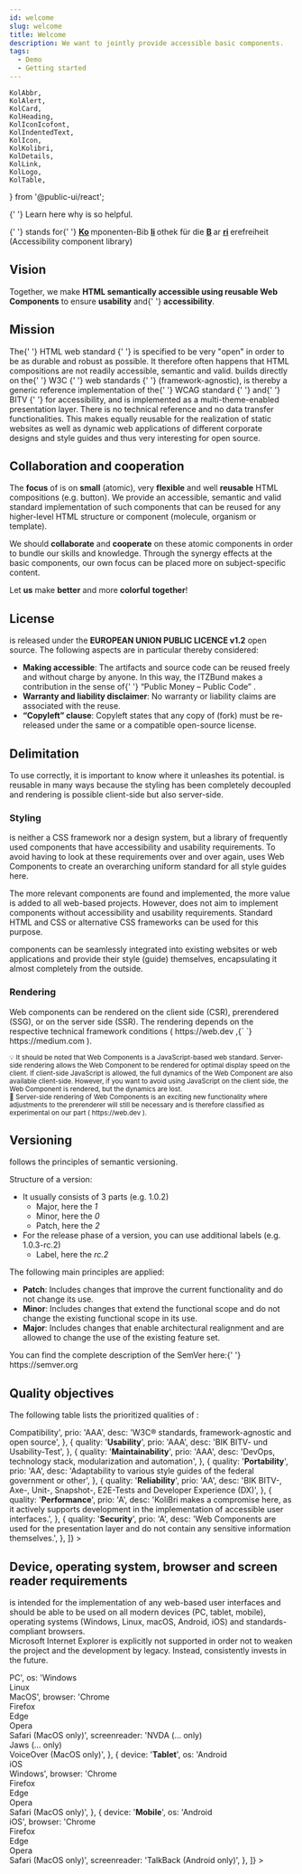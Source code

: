 ```yaml
---
id: welcome
slug: welcome
title: Welcome
description: We want to jointly provide accessible basic components.
tags:
  - Demo
  - Getting started
---
```


	KolAbbr,
	KolAlert,
	KolCard,
	KolHeading,
	KolIconIcofont,
	KolIndentedText,
	KolIcon,
	KolKolibri,
	KolDetails,
	KolLink,
	KolLogo,
	KolTable,
} from '@public-ui/react';

<div className="flex gap-4">
	<KolLogo
		_org="ITZBund"
		style={{
			display: 'block',
			width: '175px',
			marginTop: '1em',
		}}
	/>
	<KolKolibri
		style={{
			display: 'block',
			width: '100px',
			marginBottom: '1em',
		}}
	/>
</div>

<KolAlert _type="info">
	<KolLink _href="/docs/concepts/styling/theming">
		{' '}
		Learn here why <KoliBri /> is so helpful.
	</KolLink>
</KolAlert>

<br />

<p className="col-12">
	<strong>
		<KoliBri />
	</strong>{' '}
	stands for{' '}
	<b>
		<u>Ko</u>
	</b>
	mponenten-Bib
	<b>
		<u>li</u>
	</b>
	othek für die <b>
		<u>B</u>
	</b>
	ar
	<b>
		<u>ri</u>
	</b>
	erefreiheit (Accessibility component library)
</p>

## Vision

<p className="col-12">
	Together, we make <strong>HTML semantically accessible using reusable Web Components</strong> to ensure <strong>usability</strong> and{' '}
	<strong>accessibility</strong>.
</p>

## Mission

<p className="col-12">
	The{' '}
	<kol-link _href="https://html.spec.whatwg.org" _target="w3c">
		HTML web standard
	</kol-link>{' '}
	is specified to be very "open" in order to be as durable and robust as possible. It therefore often happens that HTML compositions are not readily accessible,
	semantic and valid. <KoliBri /> builds directly on the{' '}
	<kol-link _href="https://www.w3.org" _target="w3c">
		W3C
	</kol-link>{' '}
	<kol-link _href="https://www.w3.org/standards/webdesign/" _target="w3c">
		web standards
	</kol-link>{' '}
	(framework-agnostic), is thereby a generic reference implementation of the{' '}
	<kol-link _href="https://www.w3.org/WAI/standards-guidelines/wcag/" _target="wcag">
		WCAG standard
	</kol-link>{' '}
	and{' '}
	<kol-link _href="https://www.bitvtest.de/bitv_test.html" _target="bitv">
		BITV
	</kol-link>{' '}
	for accessibility, and is implemented as a multi-theme-enabled presentation layer. There is no technical reference and no data transfer functionalities. This
	makes <KoliBri /> equally reusable for the realization of static websites as well as dynamic web applications of different corporate designs and style guides
	and thus very interesting for open source.
</p>

## Collaboration and cooperation

<p>
	The <strong>focus</strong> of <KoliBri /> is on <strong>small</strong> (atomic), very <strong>flexible</strong> and well <strong>reusable</strong> HTML compositions (e.g. button). We provide an accessible, semantic and valid standard implementation of such components that can be reused for any higher-level HTML structure or component (molecule, organism or template).
</p>
<p>
	We should <strong>collaborate</strong> and <strong>cooperate</strong> on these atomic components in order to bundle our skills and knowledge. Through the synergy effects at the basic components, our own focus can be placed more on subject-specific content.
</p>
<p>
	Let <strong>us</strong> make <KoliBri /> <strong>better</strong> and more <strong>colorful</strong> <strong>together</strong>!
</p>

## License

<p className="col-12">
	<KoliBri /> is released under the <strong>EUROPEAN UNION PUBLIC LICENCE v1.2</strong> open source. The following aspects are in particular thereby considered:
	<br />
	<ul>
		<li>
			<strong>Making accessible</strong>: The artifacts and source code can be reused freely and without charge by anyone. In this way, the ITZBund makes a contribution in the sense of{' '}
			<kol-link _href="https://publiccode.eu/" _target="publiccode">
			“Public Money – Public Code”
			</kol-link>
			.
		</li>
		<li>
			<strong>Warranty and liability disclaimer</strong>: No warranty or liability claims are associated with the reuse.
		</li>
		<li>
			<strong>“Copyleft” clause</strong>: Copyleft states that any copy of <KoliBri /> (fork) must be re-released under the same or a compatible open-source license.
		</li>
	</ul>
</p>

## Delimitation

<p className="col-12">
	To use <KoliBri /> correctly, it is important to know where it unleashes its potential. <KoliBri /> is reusable in many ways because the styling has been completely decoupled and rendering is possible client-side but also server-side.
</p>

### Styling

<p className="col-12">
	<KoliBri /> is neither a CSS framework nor a design system, but a library of frequently used components that have accessibility and usability requirements. To avoid having to look at these requirements over and over again, <KoliBri /> uses Web Components to create an overarching uniform standard for all style guides here.
</p>
<p className="col-12">
	The more relevant components are found and implemented, the more value is added to all web-based projects. However, <KoliBri /> does not aim to implement components without accessibility and usability requirements. Standard HTML and CSS or alternative CSS frameworks can be used for this purpose.
</p>
<p className="col-12">
	<KolAlert _type="success">
		<KoliBri /> components can be seamlessly integrated into existing websites or web applications and provide their style (guide) themselves, encapsulating it almost completely from the outside.
	</KolAlert>
</p>

### Rendering

<p className="col-12">
	Web components can be rendered on the client side (CSR), prerendered (SSG), or on the server side (SSR). The rendering depends on the respective technical framework conditions (
	<KolLink _href="https://web.dev/rendering-on-the-web/" _target="web.dev">
		https://web.dev
	</KolLink>
	,{` `}
	<KolLink _href="https://medium.com/nerd-for-tech/compare-and-contrast-csr-ssr-and-ssg-in-nextjs-58e3caf2e15e" _target="web.dev">
		https://medium.com
	</KolLink>
	).
</p>
<p>
	<KolIndentedText className="col-12">
		<small>
			💡 It should be noted that Web Components is a JavaScript-based web standard. Server-side rendering allows the Web Component to be rendered for optimal display speed on the client. If client-side JavaScript is allowed, the full dynamics of the Web Component are also available client-side. However, if you want to avoid using JavaScript on the client side, the Web Component is rendered, but the dynamics are lost.
		</small>
	</KolIndentedText>
	<br />
	<KolIndentedText className="col-12">
		<small>
			🧪 Server-side rendering of Web Components is an exciting new functionality where adjustments to the prerenderer will still be necessary and is therefore classified as experimental on our part (
			<KolLink _href="https://web.dev/declarative-shadow-dom/" _target="web.dev">
				https://web.dev
			</KolLink>
			).
		</small>
	</KolIndentedText>
</p>

## Versioning

<p className="col-12">
	<KoliBri /> follows the principles of semantic versioning.
</p>
<p className="col-12">
	Structure of a version:
	<ul>
		<li>
			It usually consists of 3 parts (e.g. 1.0.2)
			<ul>
				<li>
					Major, here the <i>1</i>
				</li>
				<li>
					Minor, here the <i>0</i>
				</li>
				<li>
					Patch, here the <i>2</i>
				</li>
			</ul>
		</li>
		<li>
			For the release phase of a version, you can use additional labels (e.g. 1.0.3-rc.2)
			<ul>
				<li>
					Label, here the <i>rc.2</i>
				</li>
			</ul>
		</li>
	</ul>
</p>
<p className="col-12">
	The following main principles are applied:
	<ul>
		<li>
			<b>Patch</b>: Includes changes that improve the current functionality and do not change its use.
		</li>
		<li>
			<b>Minor</b>: Includes changes that extend the functional scope and do not change the existing functional scope in its use.
		</li>
		<li>
			<b>Major</b>: Includes changes that enable architectural realignment and are allowed to change the use of the existing feature set.
		</li>
	</ul>
	You can find the complete description of the SemVer here:{' '}
	<kol-link _href="https://semver.org" _target="semver">
		https://semver.org
	</kol-link>
</p>

## Quality objectives

<p className="col-12">
	The following table lists the prioritized qualities of <KoliBri />:
</p>
<KolTable
	className="col-12"
	_caption="Prioritized qualities"
	_minWidth="50em"
	_headers={{
		horizontal: [
			[
				{
					label: 'Quality',
					key: 'quality',
					width: '12em',
				},
				{
					label: 'Priority',
					key: 'prio',
					textAlign: 'center',
					width: '5em',
				},
				{
					label: 'Description',
					key: 'desc',
				},
			],
		],
	}}
	_data={[
		{
			quality: '<b>Compatibility</b>',
			prio: 'AAA',
			desc: 'W3C® standards, framework-agnostic and open source',
		},
		{
			quality: '<b>Usability</b>',
			prio: 'AAA',
			desc: 'BIK BITV- und Usability-Test',
		},
		{
			quality: '<b>Maintainability</b>',
			prio: 'AAA',
			desc: 'DevOps, technology stack, modularization and automation',
		},
		{
			quality: '<b>Portability</b>',
			prio: 'AA',
			desc: 'Adaptability to various style guides of the federal government or other',
		},
		{
			quality: '<b>Reliability</b>',
			prio: 'AA',
			desc: 'BIK BITV-, Axe-, Unit-, Snapshot-, E2E-Tests and Developer Experience (DX)',
		},
		{
			quality: '<b>Performance</b>',
			prio: 'A',
			desc: 'KoliBri makes a compromise here, as it actively supports development in the implementation of accessible user interfaces.',
		},
		{
			quality: '<b>Security</b>',
			prio: 'A',
			desc: 'Web Components are used for the presentation layer and do not contain any sensitive information themselves.',
		},
	]}
></KolTable>
<p />

## Device, operating system, browser and screen reader requirements

<p className="col-12">
	<KoliBri /> is intended for the implementation of any web-based user interfaces and should be able to be used on all modern devices (PC, tablet, mobile), operating systems (Windows, Linux, macOS, Android, iOS) and standards-compliant browsers.
	<br />
	Microsoft Internet Explorer is explicitly not supported in order not to weaken the project and the development by legacy. Instead, <KoliBri /> consistently invests in the future.
</p>
<KolTable
	className="col-12"
	_caption="Aims for device, operating system, browser and screen reader compatibility"
	_minWidth="40em"
	_headers={{
		horizontal: [
			[
				{
					label: 'Device',
					key: 'device',
					width: '10em',
					textAlign: 'center',
				},
				{
					label: 'Operating system',
					key: 'os',
					width: '10em',
					textAlign: 'center',
				},
				{
					label: 'Browser',
					key: 'browser',
					width: '10em',
					textAlign: 'center',
				},
				{
					label: 'Screen reader',
					key: 'screenreader',
					width: '10em',
					textAlign: 'center',
				},
			],
		],
	}}
	_data={[
		{
			device: '<b>PC</b>',
			os: 'Windows<br/>Linux<br/>MacOS',
			browser: 'Chrome<br/>Firefox<br/>Edge<br/>Opera<br/>Safari (MacOS only)',
			screenreader: 'NVDA (... only)<br/>Jaws (... only)<br/>VoiceOver (MacOS only)',
		},
		{
			device: '<b>Tablet</b>',
			os: 'Android<br/>iOS<br/>Windows',
			browser: 'Chrome<br/>Firefox<br/>Edge<br/>Opera<br/>Safari (MacOS only)',
		},
		{
			device: '<b>Mobile</b>',
			os: 'Android<br/>iOS',
			browser: 'Chrome<br/>Firefox<br/>Edge<br/>Opera<br/>Safari (MacOS only)',
			screenreader: 'TalkBack (Android only)',
		},
	]}
></KolTable>
<p />
